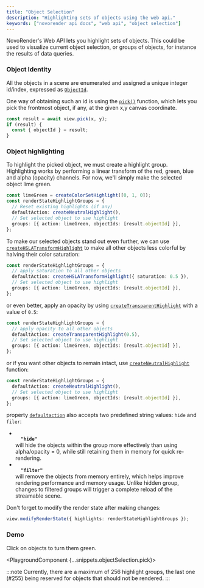 ```yaml
---
title: "Object Selection"
description: "Highlighting sets of objects using the web api."
keywords: ["novorender api docs", "web api", "object selection"]
---
```



NovoRender's Web API lets you highlight sets of objects.
This could be used to visualize current object selection, or groups of objects, for instance the results of data queries.

### Object Identity

All the objects in a scene are enumerated and assigned a unique integer id/index, expressed as <code>[ObjectId](/docs/web_api/Interfaces/interface.PickSample#objectid)</code>.

One way of obtaining such an id is using the <code>[pick()](/docs/web_api/Classes/class.View#pick)</code> function, which lets you pick the frontmost object, if any, at the given x,y canvas coordinate.

```typescript
const result = await view.pick(x, y);
if (result) {
  const { objectId } = result;
}
```

### Object highlighting

To highlight the picked object, we must create a highlight group.
Highlighting works by performing a linear transform of the red, green, blue and alpha (opacity) channels.
For now, we'll simply make the selected object lime green.

```typescript
const limeGreen = createColorSetHighlight([0, 1, 0]);
const renderStateHighlightGroups = {
  // Reset existing highlights (if any)
  defaultAction: createNeutralHighlight(),
  // Set selected object to use highlight
  groups: [{ action: limeGreen, objectIds: [result.objectId] }],
};
```

To make our selected objects stand out even further, we can use <code>[createHSLATransformHighlight](/docs/web_api/Functions/function.createHSLATransformHighlight)</code> to make all other objects less colorful by halving their color saturation:

```typescript
const renderStateHighlightGroups = {
  // apply saturation to all other objects
  defaultAction: createHSLATransformHighlight({ saturation: 0.5 }),
  // Set selected object to use highlight
  groups: [{ action: limeGreen, objectIds: [result.objectId] }],
};
```

or even better, apply an opacity by using <code>[createTransparentHighlight](/docs/web_api/Functions/function.createTransparentHighlight)</code> with a value of `0.5`:

```typescript
const renderStateHighlightGroups = {
  // apply opacity to all other objects
  defaultAction: createTransparentHighlight(0.5),
  // Set selected object to use highlight
  groups: [{ action: limeGreen, objectIds: [result.objectId] }],
};
```

or if you want other objects to remain intact, use <code>[createNeutralHighlight](/docs/web_api/Functions/function.createNeutralHighlight)</code> function:

```typescript
const renderStateHighlightGroups = {
  defaultAction: createNeutralHighlight(),
  // Set selected object to use highlight
  groups: [{ action: limeGreen, objectIds: [result.objectId] }],
};
```

property <code>[defaultaction](/docs/web_api/Interfaces/interface.RenderStateHighlightGroups#defaultaction)</code> also accepts two predefined string values: `hide` and `filer`:

- <code>
    <b>"hide"</b>
  </code> will hide the objects within the group more effectively than using alpha/opacity = 0, while still retaining them in memory for quick re-rendering.
- <code>
    <b>"filter"</b>
  </code> will remove the objects from memory entirely, which helps improve rendering performance and memory usage. Unlike hidden group, changes to filtered groups will trigger a complete reload of the streamable scene.

Don't forget to modify the render state after making changes:

```typescript
view.modifyRenderState({ highlights: renderStateHighlightGroups });
```

### Demo

Click on objects to turn them green.

<PlaygroundComponent {...snippets.objectSelection.pick}></PlaygroundComponent>
<br />

:::note
Currently, there are a maximum of 256 highlight groups, the last one (#255) being reserved for objects that should not be rendered.
:::
